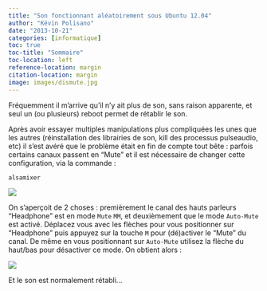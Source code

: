 ```yaml
---
title: "Son fonctionnant aléatoirement sous Ubuntu 12.04"
author: "Kévin Polisano"
date: "2013-10-21"
categories: [informatique]
toc: true
toc-title: "Sommaire"
toc-location: left
reference-location: margin
citation-location: margin
image: images/dismute.jpg
---
```


Fréquemment il m'arrive qu'il n'y ait plus de son, sans raison apparente, et seul un (ou plusieurs) reboot permet de rétablir le son.

Après avoir essayer multiples manipulations plus compliquées les unes que les autres (réinstallation des librairies de son, kill des processus pulseaudio, etc) il s'est avéré que le problème était en fin de compte tout bête : parfois certains canaux passent en "Mute" et il est nécessaire de changer cette configuration, via la commande :

``` bash
alsamixer
```

![](images/mute.jpg)

On s'aperçoit de 2 choses : premièrement le canal des hauts parleurs "Headphone" est en mode `Mute` `MM`, et deuxièmement que le mode `Auto-Mute` est activé. Déplacez vous avec les flèches pour vous positionner sur "Headphone" puis appuyez sur la touche `M` pour (dé)activer le "Mute" du canal. De même en vous positionnant sur `Auto-Mute` utilisez la flèche du haut/bas pour désactiver ce mode. On obtient alors :

![](images/dismute.jpg)

Et le son est normalement rétabli...
